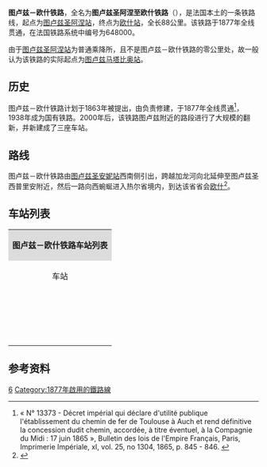 {{Infobox rail system-route
|collapsed=no
|box_width=
|rail_name=图卢兹－欧什铁路<br>{{lang|fr|Ligne de Saint-Agne à Auch}}
|banner_color=
|sec_banner_color=
|logo_filename=
|image_width=
|logo_bgcolor=
|logo_note=
|image = Tlsauch.svg
|imagesize=
|caption= 图卢兹－欧什铁路线路图
|system_map=
|mapimage_width=
|map_bgcolor=
|locale={{FRA}}
|service_type=客货共用
|start=[[图卢兹圣阿涅站|图卢兹圣阿涅站]]、[[欧什站|欧什站]]
|begin_operation=
|end_operation=
|operation_note=
|system_length=88公里
|length_in_operation=
|total_length=
|status=使用中
|line_title=线路
|lines=[[复线铁路|复线铁路]]：圣阿涅至昂帕洛桥、斗兽场至TOEC、圣马丁迪图什至科洛米耶<br>[[单线铁路|单线铁路]]：其余路段
|stations=
|route_title=线路
|main_route=
|secondary_route=
|branch_route=
|standard=
|main_stations=[[图卢兹马塔比奥站|图卢兹马塔比奥站]]（非本线车站）、[[科洛米耶站|科洛米耶站]]、[[欧什站|欧什站]]
|ridership=
|fleet_size=
|max_speed= 
|track_gauge={{standard gauge}}
|distance_between_mainlines=
|min_radius=
|max_grade=
|block_signal=自动闭塞
|electrified=
|depot=
|operator={{法国交通数据|sncf}}
|franchise=
|hq=
|key_person=
|website=
|route_map=
}}

'''图卢兹－欧什铁路'''，全名为'''图卢兹圣阿涅至欧什铁路'''（{{lang-fr|Ligne de Saint-Agne à Auch}}），是法国本土的一条铁路线，起点为[[图卢兹圣阿涅站|图卢兹圣阿涅站]]，终点为[[欧什站|欧什站]]，全长88公里。该铁路于1877年全线贯通，在法国铁路系统中编号为648000。

由于[[图卢兹圣阿涅站|图卢兹圣阿涅站]]为普通乘降所，且不是图卢兹－欧什铁路的零公里处，故一般认为该铁路的实际起点为[[图卢兹马塔比奥站|图卢兹马塔比奥站]]。

==历史==

图卢兹－欧什铁路计划于1863年被提出，由{{link-fr|法国南部与加龙河运河铁路公司|Compagnie des chemins de fer du Midi et du Canal latéral à la Garonne}}负责修建，于1877年全线贯通<ref>« N° 13373 - Décret impérial qui déclare d'utilité publique l'établissement du chemin de fer de Toulouse à Auch et rend définitive la concession dudit chemin, accordée, à titre éventuel, à la Compagnie du Midi : 17 juin 1865 », Bulletin des lois de l'Empire Français, Paris, Imprimerie Impériale, xI, vol. 25, no 1304, 1865, p. 845 - 846. {{fr}}</ref>，1938年成为国有铁路。2000年后，该铁路图卢兹附近的路段进行了大规模的翻新，并新建成了三座车站。

==路线==

图卢兹－欧什铁路由[[图卢兹圣安妮站|图卢兹圣安妮站]]西南侧引出，跨越加龙河向北延伸至图卢兹圣西普里安附近，然后一路向西蜿蜒进入热尔省境内，到达该省省会[[欧什|欧什]]<ref name="geo">{{Cite web|url=https://www.geoportail.gouv.fr/carte|title=Carte|accessdate=2020-09-28|author=Géoportail|language=fr|publisher=Géoportail|archive-url=https://web.archive.org/web/20170129154129/https://www.geoportail.gouv.fr/carte/|archive-date=2017-01-29|dead-url=yes}}</ref>。

==车站列表==

{| class="wikitable mw-collapsible " style="margin:1em auto 1em auto; font-size:smaller"
|colspan="5" align="center" style="background:#DCDCDC"|'''图卢兹－欧什铁路车站列表'''
|-
!align="center" |车站
!align="center" |公里数
!align="center" |交汇路线
!align="center" |本线停靠车种
!align="center" |可换乘交通
|-
|align="center"|{{Arret|Toulouse-Matabiau|[[图卢兹马塔比欧站|图卢兹马塔比欧站]]}}
|0
|[[布里夫拉盖亚尔德－图卢兹铁路|布里夫拉盖亚尔德－图卢兹铁路]]↗<br>[[波尔多－塞特铁路|波尔多－塞特铁路]]<small>（塞特方向）</small>↘<br>[[波尔多－塞特铁路|波尔多－塞特铁路]]<small>（波尔多方向）</small>↖
|align="center"|{{法国交通数据|tgv}}<br>{{法国交通数据|ouigo}}<br>{{法国交通数据|ic}}<br>{{法国交通数据|ter|occ}}
|→[[图卢兹汽车站|图卢兹汽车站]]<br>{{Flixbus logo}}<br>{{Ouibus logo}}<br>{{法国交通数据|car|occ}}<br>{{法国交通数据/城市公共交通|图卢兹}}
|-
|align="center"|{{Arret|Toulouse-Saint-Agne|[[图卢兹圣安妮站|图卢兹圣安妮站]]}}
|3.857
|[[图卢兹－巴约讷铁路|图卢兹－巴约讷铁路]]↘
|align="center"|{{法国交通数据|ter|occ}}
|{{法国交通数据/城市公共交通|图卢兹}}
|-
|align="center"|{{Arret|Gallieni-Cancéropôle|[[伽利略癌症中心站|伽利略癌症中心站]]}}
|7,XXX
|
|align="center"|{{法国交通数据|ter|occ}}
|{{法国交通数据/城市公共交通|图卢兹}}
|-
|align="center"|{{Arret|Toulouse-Saint-Cyprien-Arènes|[[图卢兹圣西福里安-斗兽场站|图卢兹圣西福里安-斗兽场站]]}}
|9.630
|
|align="center"|{{法国交通数据|ter|occ}}
|{{法国交通数据/城市公共交通|图卢兹}}
|-
|align="center"|{{Arret|Le TOEC|[[TOEC站|TOEC站]]}}
|10.896
|
|align="center"|{{法国交通数据|ter|occ}}
|{{法国交通数据/城市公共交通|图卢兹}}
|-
|align="center"|{{Arret|Lardenne|[[拉尔代讷站|拉尔代讷站]]}}
|12.306
|
|align="center"|{{法国交通数据|ter|occ}}
|
|-
|align="center"|{{Arret|Saint-Martin-du-Touch|[[圣马丁迪图什站|圣马丁迪图什站]]}}
|13.405
|
|align="center"|{{法国交通数据|ter|occ}}
|{{法国交通数据|car|31}}
|-
|align="center"|{{Arret|Les Ramassiers|[[莱拉马西耶站|莱拉马西耶站]]}}
|14.950
|
|align="center"|{{法国交通数据|ter|occ}}
|
|-
|align="center"|{{Arret|Colomiers|[[科洛米耶站|科洛米耶站]]}}
|16.450
|
|align="center"|{{法国交通数据|ter|occ}}
|{{法国交通数据|car|31}}
|-
|align="center"|{{Arret|Colomiers-Lycée International|[[科洛米耶国际高中站|科洛米耶国际高中站]]}}
|18.750
|
|align="center"|{{法国交通数据|ter|occ}}
|{{法国交通数据|car|31}}
|-
|align="center"|{{Arret|Pibrac|[[皮布拉克站|皮布拉克站]]}}
|22.053
|
|align="center"|{{法国交通数据|ter|occ}}
|
|-
|align="center"|{{Arret|Brax - Léguevin|[[布拉克斯-莱格万站|布拉克斯-莱格万站]]}}
|26.435
|
|align="center"|{{法国交通数据|ter|occ}}
|{{法国交通数据|car|31}}
|-
|align="center"|{{Arret|Mérenvielle|[[梅朗维耶勒站|梅朗维耶勒站]]}}
|35.674
|
|align="center"|{{法国交通数据|ter|occ}}
|{{法国交通数据|car|31}}
|-
|align="center"|{{Arret|L'Isle-Jourdain|[[利勒茹尔丹站|利勒茹尔丹站]]}}
|41.104
|
|align="center"|{{法国交通数据|ter|occ}}
|{{法国交通数据|car|31}}
|-
|align="center"|{{Arret|Gimont-Cahuzac|[[日蒙卡于扎克站|日蒙卡于扎克站]]}}
|62.644
|
|align="center"|{{法国交通数据|ter|occ}}
|{{法国交通数据|car|31}}
|-
|align="center"|{{Arret|Aubiet|[[欧别站|欧别站]]}}
|70.143
|
|align="center"|{{法国交通数据|ter|occ}}
|{{法国交通数据|car|31}}
|-
|align="center"|{{Arret|Marsan|[[马桑站|马桑站]]}}
|76.563
|
|align="center"|{{法国交通数据|ter|occ}}
|{{法国交通数据|car|65}}<br>{{Flixbus logo}}<br>{{Ouibus logo}}
|-
|align="center"|{{Arret|Ossun|[[欧什站|欧什站]]}}
|88.420
|{{link-fr|波南孔特尔－比戈尔地区维克铁路|Ligne de Bon-Encontre à Vic-en-Bigorre}}↖↘
|align="center"|{{法国交通数据|ter|occ}}
|{{法国交通数据|car|32}}<br>{{法国交通数据/城市公共交通|欧什}}
|}

==参考资料==
{{Reflist}}
{{法国主要铁路线}}
[[Category:法國鐵路線|6]]
[[Category:1877年啟用的鐵路線|Category:1877年啟用的鐵路線]]